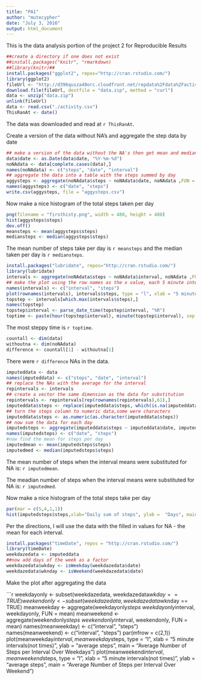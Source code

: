 ```yaml
---
title: "PA1"
author: "mutecypher"
date: "July 3, 2016"
output: html_document
---
```

This is the data analysis portion of the project 2 for Reproducible Results
```r
##create a directory if one does not exist
##install.packages("knitr", "rmarkdown)
##library(knitr)##
install.packages("ggplot2", repos="http://cran.rstudio.com/")
library(ggplot2)
fileUrl <- "http://d396qusza40orc.cloudfront.net/repdata%2Fdata%2Factivity.zip"
download.file(fileUrl, destfile = "data.zip", method = "curl")
data <- unzip("data.zip")
unlink(fileUrl)
data <- read.csv("./activity.csv")
ThisRanAt <- date()
```

The data was downloaded and read at `r ThisRanAt`.

Create a version of the data without NA's and aggregate the step data by date
```r
## make a version of the data without the NA's then get mean and median
data$date <- as.Date(data$date, "%Y-%m-%d")
noNAdata <- data[complete.cases(data),]
names(noNAdata) <- c("steps", "date", "interval")
## aggregate the data into a table with the steps summed by day
aggysteps <- aggregate(noNAdata$steps ~ noNAdata$date, noNAdata ,FUN = sum)
names(aggysteps) <- c("date", "steps")
write.csv(aggysteps, file = "aggysteps.csv")
```

Now make a nice histogram of the total steps taken per day

```r
png(filename = "firsthisty.png", width = 480, height = 480)
hist(aggysteps$steps)
dev.off()
meansteps <- mean(aggysteps$steps)
mediansteps <- median(aggysteps$steps)
```

The mean number of steps take per day is `r meansteps` and the median taken per day is `r mediansteps`.

```r
install.packages("lubridate", repos="http://cran.rstudio.com/")
library(lubridate)
intervals <- aggregate(noNAdata$steps ~ noNAdata$interval, noNAdata ,FUN = mean)
## make the plot using the row names as the x value, each 5 minute interval is numbered by row
names(intervals) <- c("interval", "steps")
plot(rownames(intervals), intervals$steps, type = "l", xlab = "5 minute intervals(not times)", ylab = "average steps", main = "Average Number of Steps per Interval Over All Days")
topstep <- intervals[which.max(intervals$steps),]
names(topstep)
topstep$interval <- parse_date_time(topstep$interval, "%R")
toptime <- paste(hour(topstep$interval), minute(topstep$interval), sep = ":")
```

The most steppy time is `r toptime`.
```r
countall <- dim(data)
withoutna <- dim(noNAdata)
difference <- countall[1] - withoutna[1]
```

There were `r difference` NAs in the data.
```r
imputeddata <- data
names(imputeddata) <- c("steps", "date", "interval")
## replace the NAs with the average for the interval
repintervals <- intervals
## create a vector the same dimension as the data for substitution
repintervals <- repintervals[rep(rownames(repintervals),61),]
imputeddata$steps <- replace(imputeddata$steps, which(is.na(imputeddata$steps)),repintervals[which(is.na(imputeddata$steps)),2])
## turn the steps column to numeric data,some were characters
imputeddata$steps <- as.numeric(as.character(imputeddata$steps))
## now sum the data for each day
imputedsteps <- aggregate(imputeddata$steps ~ imputeddata$date, imputeddata ,FUN = sum)
names(imputedsteps) <- c("date", "steps")
#now find the mean for steps per day
imputedmean <- mean(imputedsteps$steps)
imputedmed <- median(imputedsteps$steps)
```
The mean number of steps when the interval means were substituted for NA is: `r imputedmean`.

The meadian number of steps when the interval means were substituted for NA is: `r imputedmed`.


Now make a nice histogram of the total steps take per day

```r
par(mar = c(5,4,1,1))
hist(imputedsteps$steps,xlab="Daily sum of steps", ylab =  "Days", main = "Sum of Steps taken per day with interval means substituted for NAs")
```
Per the directions, I will use the data with the filled in values for NA - the mean for each interval. 

```r
install.packages("timeDate", repos = "http://cran.rstudio.com/")
library(timeDate)
weekdazedata <- imputeddata
##now add days of the week as a factor
weekdazedata$wkday <- isWeekday(weekdazedata$date)
weekdazedata$wknday <- isWeekend(weekdazedata$date)
```
Make the plot after aggregating the data

```r
weekdayonly <- subset(weekdazedata, weekdazedata$wkday == TRUE)
weekendonly <- subset(weekdazedata, weekdazedata$wknday == TRUE)
meanweekday <- aggregate(weekdayonly$steps ~ weekdayonly$interval, weekdayonly, FUN = mean)
meanweekend <- aggregate(weekendonly$steps ~ weekendonly$interval, weekendonly, FUN = mean)
names(meanweekday) <- c("interval", "steps")
names(meanweekend) <- c("interval", "steps")
par(mfrow = c(2,1))
plot(meanweekday$interval, meanweekday$steps, type = "l", xlab = "5 minute intervals(not times)", ylab = "average steps", main = "Average Number of Steps per Interval Over Weekdays")
plot(meanweekend$interval, meanweekend$steps, type = "l", xlab = "5 minute intervals(not times)", ylab = "average steps", main = "Average Number of Steps per Interval Over Weekend")